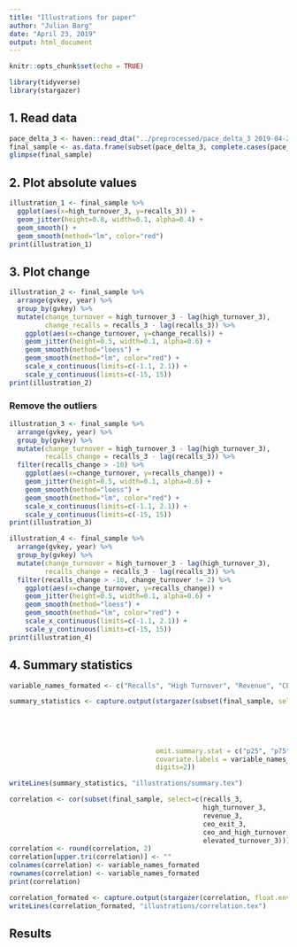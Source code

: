 ```yaml
---
title: "Illustrations for paper"
author: "Julian Barg"
date: "April 23, 2019"
output: html_document
---
```


```r
knitr::opts_chunk$set(echo = TRUE)
```

```r
library(tidyverse)
library(stargazer)
```

## 1. Read data

```r
pace_delta_3 <- haven::read_dta("../preprocessed/pace_delta_3 2019-04-25.dta")
final_sample <- as.data.frame(subset(pace_delta_3, complete.cases(pace_delta_3)))
glimpse(final_sample)
```

## 2. Plot absolute values 

```r
illustration_1 <- final_sample %>%
  ggplot(aes(x=high_turnover_3, y=recalls_3)) +
  geom_jitter(height=0.8, width=0.1, alpha=0.4) +
  geom_smooth() +
  geom_smooth(method="lm", color="red")
print(illustration_1)
```

## 3. Plot change

```r
illustration_2 <- final_sample %>%
  arrange(gvkey, year) %>%
  group_by(gvkey) %>%
  mutate(change_turnover = high_turnover_3 - lag(high_turnover_3),
         change_recalls = recalls_3 - lag(recalls_3)) %>%
    ggplot(aes(x=change_turnover, y=change_recalls)) +
    geom_jitter(height=0.5, width=0.1, alpha=0.6) +
    geom_smooth(method="loess") +
    geom_smooth(method="lm", color="red") +
    scale_x_continuous(limits=c(-1.1, 2.1)) +
    scale_y_continuous(limits=c(-15, 15))
print(illustration_2)
```

### Remove the outliers

```r
illustration_3 <- final_sample %>%
  arrange(gvkey, year) %>%
  group_by(gvkey) %>%
  mutate(change_turnover = high_turnover_3 - lag(high_turnover_3),
         recalls_change = recalls_3 - lag(recalls_3)) %>%
  filter(recalls_change > -10) %>%
    ggplot(aes(x=change_turnover, y=recalls_change)) +
    geom_jitter(height=0.5, width=0.1, alpha=0.6) +
    geom_smooth(method="loess") +
    geom_smooth(method="lm", color="red") +
    scale_x_continuous(limits=c(-1.1, 2.1)) +
    scale_y_continuous(limits=c(-15, 15))
print(illustration_3)
```

```r
illustration_4 <- final_sample %>%
  arrange(gvkey, year) %>%
  group_by(gvkey) %>%
  mutate(change_turnover = high_turnover_3 - lag(high_turnover_3),
         recalls_change = recalls_3 - lag(recalls_3)) %>%
  filter(recalls_change > -10, change_turnover != 2) %>%
    ggplot(aes(x=change_turnover, y=recalls_change)) +
    geom_jitter(height=0.5, width=0.1, alpha=0.6) +
    geom_smooth(method="loess") +
    geom_smooth(method="lm", color="red") +
    scale_x_continuous(limits=c(-1.1, 2.1)) +
    scale_y_continuous(limits=c(-15, 15))
print(illustration_4)
```

## 4. Summary statistics

```r
variable_names_formated <- c("Recalls", "High Turnover", "Revenue", "CEO Exit", "High Turnover * CEO Exit", "Elevated Turnover")

summary_statistics <- capture.output(stargazer(subset(final_sample, select = c(recalls_3, 
                                                                               high_turnover_3, 
                                                                               revenue_3, 
                                                                               ceo_exit_3, 
                                                                               ceo_and_high_turnover, 
                                                                               elevated_turnover_3)), 
                                     omit.summary.stat = c("p25", "p75"),
                                     covariate.labels = variable_names_formated,
                                     digits=2))

writeLines(summary_statistics, "illustrations/summary.tex")
```

```r
correlation <- cor(subset(final_sample, select=c(recalls_3, 
                                                 high_turnover_3, 
                                                 revenue_3, 
                                                 ceo_exit_3,
                                                 ceo_and_high_turnover, 
                                                 elevated_turnover_3)))
correlation <- round(correlation, 2)
correlation[upper.tri(correlation)] <- ""
colnames(correlation) <- variable_names_formated
rownames(correlation) <- variable_names_formated
print(correlation)

correlation_formated <- capture.output(stargazer(correlation, float.env = "sidewaystable"))
writeLines(correlation_formated, "illustrations/correlation.tex")

```

## Results